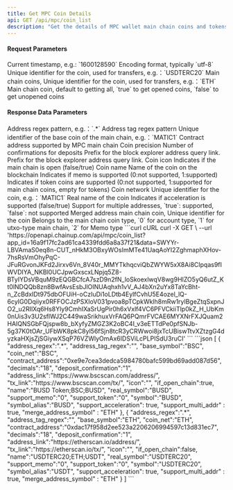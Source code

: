 ```yaml
---
title: Get MPC Coin Details
api: GET /api/mpc/coin_list
description: "Get the details of MPC wallet main chain coins and tokens supported by ChainUp Custody"
---
```


#### Request Parameters
<ParamField query="time" type="long" required>
    Current timestamp, e.g.: `1600128590`
</ParamField>
<ParamField query="charset" type="string" required>
    Encoding format, typically `utf-8`
</ParamField>
<ParamField query="symbol" type="string">
    Unique identifier for the coin, used for transfers, e.g.：`USDTERC20`
</ParamField>
<ParamField query="base_symbol" type="string">
    Main chain coins, Unique identifier for the coin, used for transfers, e.g.：`ETH`
</ParamField>
<ParamField query="open_chain" type="bool">
    Main chain coin, default to getting all, `true` to get opened coins, `false` to get unopened coins
</ParamField>



#### Response Data Parameters
<ResponseField type="object[ ]">
    <Expandable title="object">
        <ResponseField name="address_regex" type="string">Address regex pattern, e.g.：`.*`</ResponseField>
        <ResponseField name="address_tag_regex" type="string">Address tag regex pattern</ResponseField>
        <ResponseField name="base_symbol" type="string">Unique identifier of the base coin of the main chain, e.g.：`MATIC1`</ResponseField>
        <ResponseField name="contract_address" type="string">Contract address supported by MPC main chain</ResponseField>
        <ResponseField name="decimals" type="integer">Coin precision</ResponseField>
        <ResponseField name="deposit_confirmation" type="integer">Number of confirmations for deposits</ResponseField>
        <ResponseField name="address_link" type="string">Prefix for the block explorer address query link.</ResponseField>
        <ResponseField name="tx_link" type="string">Prefix for the block explorer address query link.</ResponseField>
        <ResponseField name="icon" type="string">Coin icon</ResponseField>
        <ResponseField name="if_open_chain" type="bool">Indicates if the main chain is open (false/true)</ResponseField>
        <ResponseField name="name" type="string">Coin name</ResponseField>
        <ResponseField name="real_symbol" type="string">Name of the coin on the blockchain</ResponseField>
        <ResponseField name="support_memo" type="string">Indicates if memo is supported (0:not supported, 1:supported)</ResponseField>
        <ResponseField name="support_token" type="string">Indicates if token coins are supported (0:not supported, 1:supported for main chain coins, empty for tokens)</ResponseField>
        <ResponseField name="coin_net" type="string">Coin network</ResponseField>
        <ResponseField name="symbol" type="string">Unique identifier for the coin, e.g.：`MATIC1`</ResponseField>
        <ResponseField name="symbol_alias" type="string">Real name of the coin</ResponseField>
        <ResponseField name="support_acceleration" type="bool">Indicates if acceleration is supported (false/true)</ResponseField>
        <ResponseField name="support_multi_addr" type="bool">Support for multiple addresses, `true`: supported, `false`: not supported</ResponseField>
        <ResponseField name="merge_address_symbol" type="string">Merged address main chain coin, Unique identifier for the coin</ResponseField>
       <ResponseField name="coin_type" type="integer">Belongs to the main chain coin type, `0` for account type, `1` for utxo-type main chain, `2` for Memo type</ResponseField>
    </Expandable>
</ResponseField>



<RequestExample>
  ```curl cURL
  curl -X GET \
  --url 'https://openapi.chainup.com/api/mpc/coin_list?app_id=16a9f17fc2ad61ca4339fdd6a8a37f21&data=SWYYr-LBVAmaS0eq8n-CUT_nHkM3OBxyWOsImMTe41UaqAoYI2ZghmaphXHov-7hsRsVmOhyPqC-JFuRGvonJKFd2Jirxv6Vn_8V40r_MMYTkhqcviQbZWYW5xX8Ai8CIpqas9fIWVDIYA_NKBl0UCJpwGxscxLNpjq5Z8-BTyIYDsVBquM9zEQGBCfcA7szD9n2fN_loSkoexlwqV8wg9HIZO5yQ6utZ_Kt0lNDQQb8zn8BwfAvsEsbJlOINUAqhxh1vV_AJ4bXn2uYx8TaYcBht-n_ZcBdxIDt975dbOFUiH-oCzIuDi1oLDtb4EylfCvhU5E4ozel_lQ-6cyIG0Dqiiyx0RFFOCJzPSXIoV031pvoa8pTCpkWklh8mRw1rylBgeZtqSxpnJO2_u2RIlXq6Hs8Yly9CmhIXaSrUgPir0h6xVxlf4VC6PFVCkiiTlp0kZ_H_UbKm0nUis3v3U2sflWJ2C449waSrikhuxVrFAQ6PQmrFVCAE6MYXNrFXJQuam2HAIQNSGbFQjspw8b_bXyfyZMGZ3K2oBC4I_v3eETTdPe0pfSNJb-5g37K0tOAr_UFbWK8pkC8yl56fSjn8tcR3yCRWwoi8jxTcUBiswTtvXZtzgG4dyzkaHXjsZjSGiywXSqP76VZWlyOmAx6IDSViLcPLPISdU3ruCI'
  ```
</RequestExample>



<ResponseExample>
```json
[
    {
        "address_regex":".*",
        "address_tag_regex":"",
        "base_symbol":"BSC",
        "coin_net":"BSC",
        "contract_address":"0xe9e7cea3dedca5984780bafc599bd69add087d56",
        "decimals":"18",
        "deposit_confirmation":"1",
        "address_link":"https://www.bscscan.com/address/",
        "tx_link":"https://www.bscscan.com/tx/",
        "icon":"",
        "if_open_chain":true,
        "name":"BUSD Token;BSC;BUSD",
        "real_symbol":"BUSD",
        "support_memo":"0",
        "support_token":"0",
        "symbol":"BUSD",
        "symbol_alias":"BUSD",
        "support_acceleration": true,
        "support_multi_addr" : true,
        "merge_address_symbol" : "ETH"
    },
    {
        "address_regex":".*",
        "address_tag_regex":"",
        "base_symbol":"ETH",
        "coin_net":"ETH",
        "contract_address":"0xdac17f958d2ee523a2206206994597c13d831ec7",
        "decimals":"18",
        "deposit_confirmation":"1",
        "address_link":"https://etherscan.io/address/",
        "tx_link":"https://etherscan.io/tx/",
        "icon":"",
        "if_open_chain":false,
        "name":"USDTERC20;ETH;USDT",
        "real_symbol":"USDTERC20",
        "support_memo":"0",
        "support_token":"0",
        "symbol":"USDTERC20",
        "symbol_alias":"USDT",
        "support_acceleration": true,
        "support_multi_addr" : true,
        "merge_address_symbol" : "ETH"
    }
]
```
</ResponseExample>